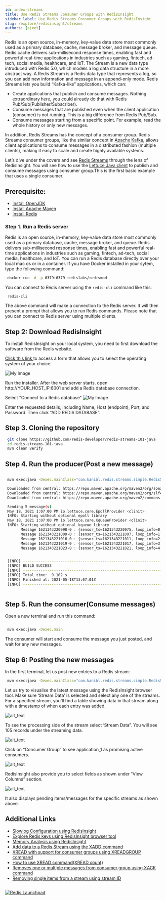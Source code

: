 ```yaml
---
id: index-streams
title: Use Redis Streams Consumer Groups with RedisInsight
sidebar_label: Use Redis Streams Consumer Groups with RedisInsight
slug: /explore/redisinsight/streams
authors: [ajeet]
---
```



Redis is an open source, in-memory, key-value data store most commonly used as a primary database, cache, message broker, and message queue. Redis cache delivers sub-millisecond response times, enabling fast and powerful real-time applications in industries such as gaming, fintech, ad-tech, social media, healthcare, and IoT. The Stream is a new data type introduced with Redis 5.0, which models a log data structure in a more abstract way.
A Redis Stream is a Redis data type that represents a log, so you can add new information and message in an append-only mode. 
Redis Streams lets you build “Kafka-like” applications, which can:



*   Create applications that publish and consume messages. Nothing extraordinary here, you could already do that with Redis Pub/Sub(Publisher/Subscriber).
*   Consume messages that are published even when the client application (consumer) is not running. This is a big difference from Redis Pub/Sub.
*   Consume messages starting from a specific point. For example, read the whole history or only new messages. 

In addition, Redis Streams has the concept of a consumer group. Redis Streams consumer groups, like the similar concept in [Apache Kafka](https://kafka.apache.org/), allows client applications to consume messages in a distributed fashion (multiple clients), making it easy to scale and create highly available systems.

Let’s dive under the covers and see [Redis Streams](https://redis.io/topics/streams-intro) through the lens of RedisInsight. You will see how to use the [Lettuce Java client](https://developer.redis.com/develop/java/#using-lettuce) to publish and consume messages using consumer group.This is the first basic example that uses a single consumer.

## Prerequisite:



-   [Install OpenJDK](https://openjdk.java.net/install/)
-   [Install Apache Maven](https://maven.apache.org/install.html)
-   [Install Redis](https://developer.redis.com/create)

### Step 1. Run a Redis server

Redis is an open source, in-memory, key-value data store most commonly used as a primary database, cache, message broker, and queue. Redis delivers sub-millisecond response times, enabling fast and powerful real-time applications in industries such as gaming, fintech, ad-tech, social media, healthcare, and IoT. You can run a Redis database directly over your local mac os or in a container. If you have Docker installed in your sytem, type the following command:

```bash
 docker run -d -p 6379:6379 redislabs/redismod
```

You can connect to Redis server using the `redis-cli` command like this:

```
 redis-cli
```

The above command will make a connection to the Redis server. It will then present a prompt that allows you to run Redis commands.
Please note that you can connect to Redis server using multiple clients.

## Step 2: Download RedisInsight


To install RedisInsight on your local system, you need to first download the software from the Redis website.

[Click this link ](https://redis.com/redis-enterprise/redis-insight/#insight-form) to access a form that allows you to select the operating system of your choice.

![My Image](images/redisinsightinstall.png)


Run the installer. After the web server starts, open http://YOUR_HOST_IP:8001 and add a Redis database connection.

Select "Connect to a Redis database"
![My Image](images/redisinsight4.png)

Enter the requested details, including Name, Host (endpoint), Port, and Password.  Then click “ADD REDIS DATABASE”.



## Step 3. Cloning the repository


 ```bash
  git clone https://github.com/redis-developer/redis-streams-101-java
  cd redis-streams-101-java
  mvn clean verify
 ```


## Step 4. Run the producer(Post a new message)


 ```bash

  mvn exec:java -Dexec.mainClass="com.kanibl.redis.streams.simple.RedisStreams101Producer" -Dexec.args="5"

  Downloaded from central: https://repo.maven.apache.org/maven2/org/sonatype/sisu/sisu-guice/2.1.7/sisu-guice-2.1.7-noaop.jar (472 kB at 450 kB/s)
  Downloaded from central: https://repo.maven.apache.org/maven2/org/slf4j/slf4j-api/1.7.5/slf4j-api-1.7.5.jar (26 kB at 25 kB/s)
  Downloaded from central: https://repo.maven.apache.org/maven2/commons-codec/commons-codec/1.11/commons-codec-1.11.jar (335 kB at 313 kB/s)

  Sending 5 message(s)
  May 18, 2021 1:07:00 PM io.lettuce.core.EpollProvider <clinit>
  INFO: Starting without optional epoll library
  May 18, 2021 1:07:00 PM io.lettuce.core.KqueueProvider <clinit>
  INFO: Starting without optional kqueue library
        Message 1621343220998-0 : {sensor_ts=1621343220975, loop_info=0, speed=15, direction=270} posted
        Message 1621343221009-0 : {sensor_ts=1621343221007, loop_info=1, speed=15, direction=270} posted
        Message 1621343221016-0 : {sensor_ts=1621343221011, loop_info=2, speed=15, direction=270} posted
        Message 1621343221019-0 : {sensor_ts=1621343221017, loop_info=3, speed=15, direction=270} posted
        Message 1621343221023-0 : {sensor_ts=1621343221021, loop_info=4, speed=15, direction=270} posted


  [INFO] ------------------------------------------------------------------------
  [INFO] BUILD SUCCESS
  [INFO] ------------------------------------------------------------------------
  [INFO] Total time:  9.102 s
  [INFO] Finished at: 2021-05-18T13:07:01Z
  [INFO] ------------------------------------------------------------------------
  
 ```


## Step 5. Run the consumer(Consume messages)

Open a new terminal and run this command:


 ```bash

  mvn exec:java -Dexec.main
 ```


The consumer will start and consume the message you just posted, and wait for any new messages.

## Step 6: Posting the new messages

In the first terminal, let us post new entries to a Redis stream:


 ```bash
  mvn exec:java -Dexec.mainClass="com.kanibl.redis.streams.simple.RedisStreams101Producer" -Dexec.args="100"
 ```


Let us try to visualise the latest message using the RedisInsight browser tool. Make sure ‘Stream Data’ is selected and select any one of the streams. For a specified stream, you’ll find a table showing data in that stream along with a timestamp of when each entry was added.





![alt_text](images/image16.png)


To see the processing side of the stream select ‘Stream Data”. You will see 105 records under the streaming data.





![alt_text](images/image17.png)


Click on “Consumer Group” to see application_1 as promising active consumers.





![alt_text](images/image18.png)


RedisInsight also provide you to select fields as shown under “View Columns” section.





![alt_text](images/image19.png)

It also displays pending items/messages for the specific streams as shown above.
## Additional Links

- [Slowlog Configuration using RedisInsight](/explore/redisinsight/slowlog)
- [Explore Redis keys using RedisInsight browser tool](/explore/redisinsight/browser)
- [Memory Analysis using RedisInsight](/explore/redisinsight/memoryanalyzer)
- [Add data to a Redis Stream using the XADD command](https://redis.io/commands/xadd/)
- [XREAD with support for consumer groups using XREADGROUP command](https://redis.io/commands/xreadgroup/)
- [How to use XREAD command(XREAD count)](https://redis.io/commands/xread/)
- [Removes one or multiple messages from consumer group using XACK command](https://redis.io/commands/xack/)
- [Removing single items from a stream using stream ID](https://redis.io/docs/manual/data-types/streams/#removing-single-items-from-a-stream)
##

<div>
<a href="https://launchpad.redis.com" target="_blank" rel="noopener" className="link"> <img src="/img/launchpad.png"  className="thumb" loading="lazy" alt="Redis Launchpad" /></a>
</div>

